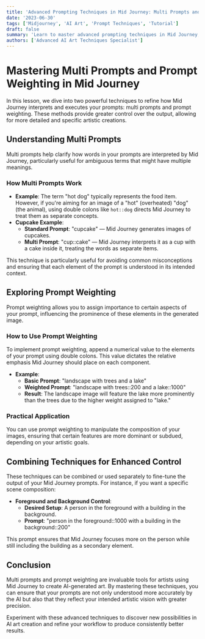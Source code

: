 ```yaml
---
title: 'Advanced Prompting Techniques in Mid Journey: Multi Prompts and Prompt Weighting'
date: '2023-06-30'
tags: ['Midjourney', 'AI Art', 'Prompt Techniques', 'Tutorial']
draft: false
summary: 'Learn to master advanced prompting techniques in Mid Journey, including multi prompts and prompt weighting. This guide explains how to use these methods to precisely control the elements within your AI-generated images, ensuring that your artistic visions are accurately realized.'
authors: ['Advanced AI Art Techniques Specialist']
---
```


# Mastering Multi Prompts and Prompt Weighting in Mid Journey

In this lesson, we dive into two powerful techniques to refine how Mid Journey interprets and executes your prompts: multi prompts and prompt weighting. These methods provide greater control over the output, allowing for more detailed and specific artistic creations.

## Understanding Multi Prompts

Multi prompts help clarify how words in your prompts are interpreted by Mid Journey, particularly useful for ambiguous terms that might have multiple meanings.

### How Multi Prompts Work

- **Example**: The term "hot dog" typically represents the food item. However, if you're aiming for an image of a "hot" (overheated) "dog" (the animal), using double colons like `hot::dog` directs Mid Journey to treat them as separate concepts.
- **Cupcake Example**:
  - **Standard Prompt**: "cupcake" — Mid Journey generates images of cupcakes.
  - **Multi Prompt**: "cup::cake" — Mid Journey interprets it as a cup with a cake inside it, treating the words as separate items.

This technique is particularly useful for avoiding common misconceptions and ensuring that each element of the prompt is understood in its intended context.

## Exploring Prompt Weighting

Prompt weighting allows you to assign importance to certain aspects of your prompt, influencing the prominence of these elements in the generated image.

### How to Use Prompt Weighting

To implement prompt weighting, append a numerical value to the elements of your prompt using double colons. This value dictates the relative emphasis Mid Journey should place on each component.

- **Example**: 
  - **Basic Prompt**: "landscape with trees and a lake"
  - **Weighted Prompt**: "landscape with trees::200 and a lake::1000"
  - **Result**: The landscape image will feature the lake more prominently than the trees due to the higher weight assigned to "lake."

### Practical Application

You can use prompt weighting to manipulate the composition of your images, ensuring that certain features are more dominant or subdued, depending on your artistic goals.

## Combining Techniques for Enhanced Control

These techniques can be combined or used separately to fine-tune the output of your Mid Journey prompts. For instance, if you want a specific scene composition:

- **Foreground and Background Control**:
  - **Desired Setup**: A person in the foreground with a building in the background.
  - **Prompt**: "person in the foreground::1000 with a building in the background::200"

This prompt ensures that Mid Journey focuses more on the person while still including the building as a secondary element.

## Conclusion

Multi prompts and prompt weighting are invaluable tools for artists using Mid Journey to create AI-generated art. By mastering these techniques, you can ensure that your prompts are not only understood more accurately by the AI but also that they reflect your intended artistic vision with greater precision.

Experiment with these advanced techniques to discover new possibilities in AI art creation and refine your workflow to produce consistently better results.

